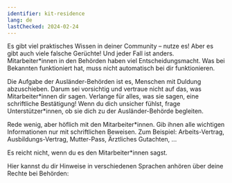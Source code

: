 ```yaml
---
identifier: kit-residence
lang: de
lastChecked: 2024-02-24
---
```


Es gibt viel praktisches Wissen in deiner Community – nutze es! Aber es gibt auch viele falsche Gerüchte! Und jeder Fall ist anders. Mitarbeiter\*innen in den Behörden haben viel Entscheidungsmacht. Was bei Bekannten funktioniert hat, muss nicht automatisch bei dir funktionieren.

<BlockBox identifier="residence">
    <Block identifier="residence" collection="flyers" />
</BlockBox>

Die Aufgabe der Ausländer-Behörden ist es, Menschen mit Duldung abzuschieben. Darum sei vorsichtig und vertraue nicht auf das, was Mitarbeiter\*innen dir sagen. Verlange für alles, was sie sagen, eine schriftliche Bestätigung! Wenn du dich unsicher fühlst, frage Unterstützer\*innen, ob sie dich zu der Ausländer-Behörde begleiten.

Rede wenig, aber höflich mit den Mitarbeiter\*innen. Gib ihnen alle wichtigen Informationen nur mit schriftlichen Beweisen. Zum Beispiel: Arbeits-Vertrag, Ausbildungs-Vertrag, Mutter-Pass, Ärztliches Gutachten, ...

Es reicht nicht, wenn du es den Mitarbeiter\*innen sagst.

Hier kannst du dir Hinweise in verschiedenen Sprachen anhören über deine Rechte bei Behörden:

<ExternalShortLink identifier="sfr_audio" />
